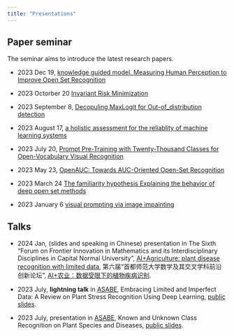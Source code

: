 ```yaml
---
title: "Presentations"
---
```


## Paper seminar

The seminar aims to introduce the latest research papers.

* 2023 Dec 19, [knowledge guided model, Measuring Human Perception to Improve Open Set Recognition](https://github.com/xml94/xml94.github.io/blob/main/PaperSeminar/2023/20231219_Measuring%20Human%20Perception%20to%20Improve%20Open%20Set%20Recognition.pptx)

* 2023 Octorber 20 [Invariant Risk Minimization](https://github.com/xml94/xml94.github.io/blob/main/PaperSeminar/2023/20231020_PR_Invariant%20Risk%20Minimization.pptx)

* 2023 September 8, [Decopuling MaxLogit for Out-of_distribution detection](https://github.com/xml94/xml94.github.io/blob/main/PaperSeminar/2023/20230908_PR_Decopuling%20MaxLogit%20for%20Out-of_distribution%20detection.pptx)

* 2023 August 17, [a holistic assessment for the reliablity of machine learning systems](https://github.com/xml94/xml94.github.io/blob/main/PaperSeminar/2023/20230817_PR_a%20holistic%20assessment%20for%20the%20reliablity%20of%20machine%20learning%20systems.pptx)

* 2023 July 20, [Prompt Pre-Training with Twenty-Thousand Classes for Open-Vocabulary Visual Recognition](https://github.com/xml94/xml94.github.io/blob/main/PaperSeminar/2023/20230609_PR_Prompt%20Pre-Training%20with%20Twenty-Thousand%20Classes%20for%20Open-Vocabulary%20Visual%20Recognition.pptx)

* 2023 May 23, [OpenAUC: Towards AUC-Oriented Open-Set Recognition](https://github.com/xml94/xml94.github.io/blob/main/PaperSeminar/2023/20230523%20paper%20seminar%20OpenAUC.pptx)

* 2023 March 24 [The familiarity hypothesis Explaining the behavior of deep open set methods](https://github.com/xml94/xml94.github.io/blob/main/PaperSeminar/2023/20230324_PR_The%20familiarity%20hypothesis%20Explaining%20the%20behavior%20of%20deep%20open%20set%20methods.pptx)

* 2023 January 6 [visual prompting via image impainting](https://github.com/xml94/xml94.github.io/blob/main/PaperSeminar/2023/20230106_paper_seminar_visual%20prompting%20via%20image%20impainting.pptx)


## Talks
* 2024 Jan, (slides and speaking in Chinese) presentation in The Sixth "Forum on Frontier Innovation in Mathematics and its Interdisciplinary Disciplines in Capital Normal University", [AI+Agriculture: plant disease recognition with limited data](https://github.com/xml94/xml94.github.io/blob/main/PaperSeminar/2024/20240105_AI+农业%20数据受限下的植物疾病识别.pptx), 第六届“首都师范大学数学及其交叉学科前沿创新论坛”, [AI+农业：数据受限下的植物疾病识别](https://github.com/xml94/xml94.github.io/blob/main/PaperSeminar/2024/20240105_AI+农业%20数据受限下的植物疾病识别.pptx).

* 2023 July, **lightning talk** in [ASABE](https://asabemeetings.org/), Embracing Limited and Imperfect Data: A Review on Plant Stress Recognition Using Deep Learning, [public slides](https://github.com/xml94/xml94.github.io/blob/main/PaperSeminar/2023/2023%20ASABE%20MingleXu%20LightningTalk%20Embracing%20Limited%20and%20Imperfect%20Data%20a%20Review%20on%20Plant%20Stress%20Recognition%20Using%20Deep%20Learning.pdf).

* 2023 July, presentation in [ASABE](https://asabemeetings.org/), Known and Unknown Class Recognition on Plant Species and Diseases,  [public slides](https://github.com/xml94/xml94.github.io/blob/main/PaperSeminar/2023/202307%20ASABE%20Known%20and%20Unknown%20Class%20Recognition%20on%20Plant%20Species%20and%20Diseases.pdf).